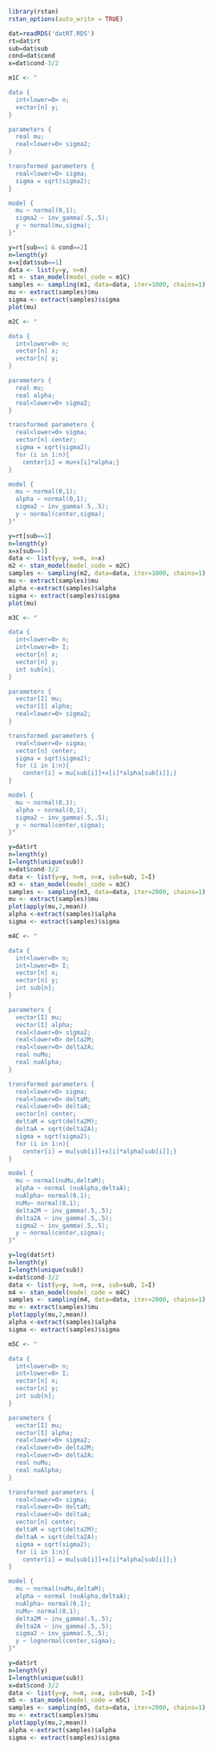 ```r
library(rstan)
rstan_options(auto_write = TRUE)

dat=readRDS('datRT.RDS')
rt=dat$rt
sub=dat$sub
cond=dat$cond
x=dat$cond-3/2
```

```r
m1C <- "

data {          
  int<lower=0> n; 
  vector[n] y;
}

parameters {
  real mu;
  real<lower=0> sigma2;
}

transformed parameters {
  real<lower=0> sigma;
  sigma = sqrt(sigma2);   
}

model {
  mu ~ normal(0,1);
  sigma2 ~ inv_gamma(.5,.5);
  y ~ normal(mu,sigma);
}"
```


```r
y=rt[sub==1 & cond==2]
n=length(y)
x=x[dat$sub==1]
data <- list(y=y, n=n)
m1 <- stan_model(model_code = m1C)
samples <- sampling(m1, data=data, iter=1000, chains=1)
mu <- extract(samples)$mu
sigma <- extract(samples)$sigma
plot(mu)
```



```r
m2C <- "

data {          
  int<lower=0> n;
  vector[n] x;
  vector[n] y;
}

parameters {
  real mu;
  real alpha;
  real<lower=0> sigma2;
}

transformed parameters {
  real<lower=0> sigma;
  vector[n] center;
  sigma = sqrt(sigma2);
  for (i in 1:n){
    center[i] = mu+x[i]*alpha;}   
}

model {
  mu ~ normal(0,1);
  alpha ~ normal(0,1);
  sigma2 ~ inv_gamma(.5,.5);
  y ~ normal(center,sigma);
}"
```


```r
y=rt[sub==1]
n=length(y)
x=x[sub==1]
data <- list(y=y, n=n, x=x)
m2 <- stan_model(model_code = m2C)
samples <- sampling(m2, data=data, iter=1000, chains=1)
mu <- extract(samples)$mu
alpha <-extract(samples)$alpha
sigma <- extract(samples)$sigma
plot(mu)
```
```r
m3C <- "

data {          
  int<lower=0> n;
  int<lower=0> I;
  vector[n] x;
  vector[n] y;
  int sub[n];
}

parameters {
  vector[I] mu;
  vector[I] alpha;
  real<lower=0> sigma2;
}

transformed parameters {
  real<lower=0> sigma;
  vector[n] center;
  sigma = sqrt(sigma2);
  for (i in 1:n){
    center[i] = mu[sub[i]]+x[i]*alpha[sub[i]];}   
}

model {
  mu ~ normal(0,1);
  alpha ~ normal(0,1);
  sigma2 ~ inv_gamma(.5,.5);
  y ~ normal(center,sigma);
}"
```


```r
y=dat$rt
n=length(y)
I=length(unique(sub))
x=dat$cond-3/2
data <- list(y=y, n=n, x=x, sub=sub, I=I)
m3 <- stan_model(model_code = m3C)
samples <- sampling(m3, data=data, iter=2000, chains=1)
mu <- extract(samples)$mu
plot(apply(mu,2,mean))
alpha <-extract(samples)$alpha
sigma <- extract(samples)$sigma
```



```r
m4C <- "

data {          
  int<lower=0> n;
  int<lower=0> I;
  vector[n] x;
  vector[n] y;
  int sub[n];
}

parameters {
  vector[I] mu;
  vector[I] alpha;
  real<lower=0> sigma2;
  real<lower=0> delta2M;
  real<lower=0> delta2A;
  real nuMu;
  real nuAlpha;
}

transformed parameters {
  real<lower=0> sigma;
  real<lower=0> deltaM;
  real<lower=0> deltaA;
  vector[n] center;
  deltaM = sqrt(delta2M);
  deltaA = sqrt(delta2A);
  sigma = sqrt(sigma2);
  for (i in 1:n){
    center[i] = mu[sub[i]]+x[i]*alpha[sub[i]];}   
}

model {
  mu ~ normal(nuMu,deltaM);
  alpha ~ normal (nuAlpha,deltaA);
  nuAlpha~ normal(0,1);
  nuMu~ normal(0,1);
  delta2M ~ inv_gamma(.5,.5); 
  delta2A ~ inv_gamma(.5,.5);
  sigma2 ~ inv_gamma(.5,.5);
  y ~ normal(center,sigma);
}"
```


```r
y=log(dat$rt)
n=length(y)
I=length(unique(sub))
x=dat$cond-3/2
data <- list(y=y, n=n, x=x, sub=sub, I=I)
m4 <- stan_model(model_code = m4C)
samples <- sampling(m4, data=data, iter=2000, chains=1)
mu <- extract(samples)$mu
plot(apply(mu,2,mean))
alpha <-extract(samples)$alpha
sigma <- extract(samples)$sigma
```




```r
m5C <- "

data {          
  int<lower=0> n;
  int<lower=0> I;
  vector[n] x;
  vector[n] y;
  int sub[n];
}

parameters {
  vector[I] mu;
  vector[I] alpha;
  real<lower=0> sigma2;
  real<lower=0> delta2M;
  real<lower=0> delta2A;
  real nuMu;
  real nuAlpha;
}

transformed parameters {
  real<lower=0> sigma;
  real<lower=0> deltaM;
  real<lower=0> deltaA;
  vector[n] center;
  deltaM = sqrt(delta2M);
  deltaA = sqrt(delta2A);
  sigma = sqrt(sigma2);
  for (i in 1:n){
    center[i] = mu[sub[i]]+x[i]*alpha[sub[i]];}   
}

model {
  mu ~ normal(nuMu,deltaM);
  alpha ~ normal (nuAlpha,deltaA);
  nuAlpha~ normal(0,1);
  nuMu~ normal(0,1);
  delta2M ~ inv_gamma(.5,.5); 
  delta2A ~ inv_gamma(.5,.5);
  sigma2 ~ inv_gamma(.5,.5);
  y ~ lognormal(center,sigma);
}"
```


```r
y=dat$rt
n=length(y)
I=length(unique(sub))
x=dat$cond-3/2
data <- list(y=y, n=n, x=x, sub=sub, I=I)
m5 <- stan_model(model_code = m5C)
samples <- sampling(m5, data=data, iter=2000, chains=1)
mu <- extract(samples)$mu
plot(apply(mu,2,mean))
alpha <-extract(samples)$alpha
sigma <- extract(samples)$sigma
```
